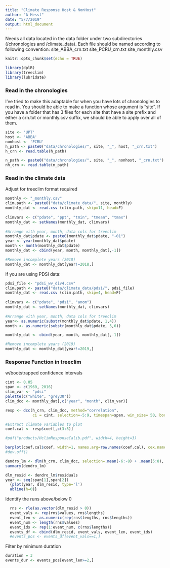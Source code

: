 ```yaml
---
title: "Climate Response Host & NonHost"
author: "A Hessl"
date: "5/7/2019"
output: html_document
---
```

Needs all data located in the data folder under two subdirectories (/chronologies and /climate_data). Each file should be named according to following convention:
site_ABBA_crn.txt
site_PCRU_crn.txt
site_monthly.csv

```r
knitr::opts_chunk$set(echo = TRUE)
```

```r
library(dplR)
library(treeclim)
library(lubridate)
```
### Read in the chronologies
I've tried to make this adaptable for when you have lots of chronologies to read in. You should be able to make a function whose argument is "site". If you have a folder that has 3 files for each site that have a site prefix and either a crn.txt or monthly.csv suffix, we should be able to apply over all of them.

```r
site <- 'UPT'
host <- 'ABBA'
nonhost <- 'PCRU'
h_path <- paste0("data/chronologies/", site, "_", host, "_crn.txt")
h_crn <- read.table(h_path)

n_path <- paste0("data/chronologies/", site, "_", nonhost, "_crn.txt")
nh_crn <- read.table(n_path)
```

### Read in the climate data
Adjust for treeclim format required
```r

monthly <- "_monthly.csv"
clim.path <- paste0("data/climate_data/", site, monthly)
monthly_dat <- read.csv (clim.path, skip=11, head=F)
    
climvars <- c("pdate", "ppt", "tmin", "tmean", "tmax")
monthly_dat <- setNames(monthly_dat, climvars)
   
#Arrange with year, month, data cols for treeclim 
monthly_dat$pdate <- paste0(monthly_dat$pdate, "-01")
year <- year(monthly_dat$pdate)
month <- month(monthly_dat$pdate)
monthly_dat <- cbind(year, month, monthly_dat[,-1])

#Remove incomplete years (2018)
monthly_dat <- monthly_dat[year!=2018,]
```

If you are using PDSI data:
```r
pdsi_file <- "pdsi_wv_div4.csv"
clim.path <- paste0("data/climate_data/pdsi/", pdsi_file)
monthly_dat <- read.csv (clim.path, skip=4, head=F)
    
climvars <- c("pdate", "pdsi", "anom")
monthly_dat <- setNames(monthly_dat, climvars)
   
#Arrange with year, month, data cols for treeclim 
year<- as.numeric(substr(monthly_dat$pdate, 1,4))
month <- as.numeric(substr(monthly_dat$pdate, 5,6))

monthly_dat <- cbind(year, month, monthly_dat[,-1])

#Remove incomplete years (2019)
monthly_dat <- monthly_dat[year!=2019,]
```
### Response Function in treeclim
w/bootstrapped confidence intervals

```r
cint <- 0.05
span <- c(1960, 2016)
clim_var <- "pdsi" 
palette(c("white", "grey30"))
clim_dcc <- monthly_dat[,c("year", "month", clim_var)]
```

```r
resp <- dcc(h_crn, clim_dcc, method="correlation", 
            ci = cint, selection=-5:9, timespan=span, win_size= 50, boot="stationary") 
```

```r
#Extract climate variables to plot
coef.cal <- resp$coef[,c(3:5)]

#pdf("products/HclimResponseCalib.pdf", width=4, height=3)

barplot(coef.cal$coef, width=1, names.arg=row.names(coef.cal), cex.names=0.7, las=2, col=factor(coef.cal$significant), ylab="Cor Coef", main=paste0("Climate Response ", span[1], "-", span[2])) 
#dev.off()
```

```r
dendro_lm <- dlm(h_crn, clim_dcc, selection=.mean(-6:-8) + .mean(5:8), timespan=span) 
summary(dendro_lm)
```

```r
dlm_resid <- dendro_lm$residuals
year <- seq(span[1],span[2])
  {plot(year, dlm_resid, type='l')
  abline(h=0)}
```
Identify the runs above/below 0
```r
  rns <- rle(as.vector(dlm_resid > 0))
  event_vals <- rep(rns$values, rns$lengths)
  event_len <- as.numeric(rep(rns$lengths, rns$lengths))
  event_num <- length(rns$values)
  event_ids <- rep(1:event_num, c(rns$lengths))  
  events_df <- cbind(dlm_resid, event_vals, event_len, event_ids)
  #events_pos <- events_df[event_vals==1,]
```

Filter by minimum duration
```r
duration = 3
events_dur <- events_pos[event_len>=2,]

```